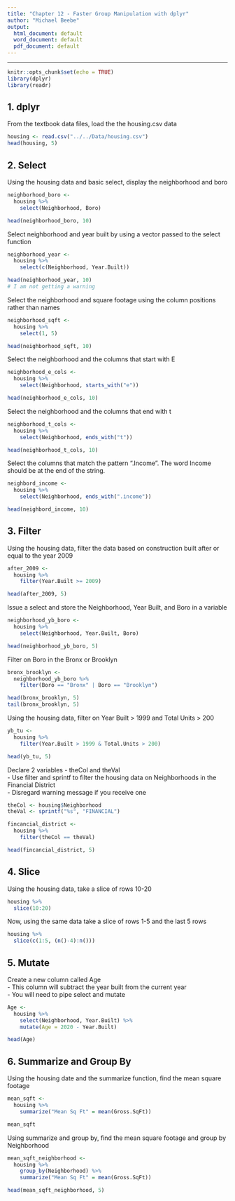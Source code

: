 ```yaml
---
title: "Chapter 12 - Faster Group Manipulation with dplyr"
author: "Michael Beebe"
output:
  html_document: default
  word_document: default
  pdf_document: default
---  
```

--------------------------------------------------------------------------------    
  
```r
knitr::opts_chunk$set(echo = TRUE)
library(dplyr)
library(readr)
```

1. dplyr  
--  

From the textbook data files, load the the housing.csv data
```r
housing <- read.csv("../../Data/housing.csv")
head(housing, 5)
```

2. Select  
--  

Using the housing data and basic select, display the neighborhood and boro
```r
neighborhood_boro <-
  housing %>%
    select(Neighborhood, Boro)

head(neighborhood_boro, 10)
```

Select neighborhood and year built by using a vector passed to the select function
```r
neighborhood_year <-
  housing %>%
    select(c(Neighborhood, Year.Built))

head(neighborhood_year, 10)
# I am not getting a warning
```

Select the neighborhood and square footage using the column positions rather than names
```r
neighborhood_sqft <-
  housing %>%
    select(1, 5)

head(neighborhood_sqft, 10)
```

Select the neighborhood and the columns that start with E
```r
neighborhood_e_cols <-
  housing %>%
    select(Neighborhood, starts_with("e"))

head(neighborhood_e_cols, 10)
```

Select the neighborhood and the columns that end with t
```r
neighborhood_t_cols <-
  housing %>%
    select(Neighborhood, ends_with("t"))

head(neighborhood_t_cols, 10)
```


Select the columns that match the pattern ".Income". The word Income should be at the end of the string.
```r
neighbord_income <-
  housing %>%
    select(Neighborhood, ends_with(".income"))

head(neighbord_income, 10)
```

3. Filter
--

Using the housing data, filter the data based on construction built after or equal to the year 2009
```r
after_2009 <-
  housing %>%
    filter(Year.Built >= 2009)

head(after_2009, 5)
```

Issue a select and store the Neighborhood, Year Built, and Boro in a variable
```r
neighborhood_yb_boro <-
  housing %>%
    select(Neighborhood, Year.Built, Boro)

head(neighborhood_yb_boro, 5)
```

Filter on Boro in the Bronx or Brooklyn
```r
bronx_brooklyn <-
  neighborhood_yb_boro %>%
    filter(Boro == "Bronx" | Boro == "Brooklyn")

head(bronx_brooklyn, 5)
tail(bronx_brooklyn, 5)
```

Using the housing data, filter on Year Built > 1999 and Total Units > 200
```r
yb_tu <-
  housing %>%
    filter(Year.Built > 1999 & Total.Units > 200)

head(yb_tu, 5)
```

Declare 2 variables - theCol and theVal  
 - Use filter and sprintf to filter the housing data on Neighborhoods in the Financial District  
 - Disregard warning message if you receive one
```r
theCol <- housing$Neighborhood
theVal <- sprintf("%s", "FINANCIAL")

fincancial_district <-
  housing %>%
    filter(theCol == theVal)

head(fincancial_district, 5)
```

4. Slice
--  

Using the housing data, take a slice of rows 10-20
```r
housing %>%
  slice(10:20)
```

Now, using the same data take a slice of rows 1-5 and the last 5 rows 
```r
housing %>%
  slice(c(1:5, (n()-4):n()))
```

5. Mutate
--  
Create a new column called Age  
 - This column will subtract the year built from the current year  
 - You will need to pipe select and mutate
```r
Age <-
  housing %>%
    select(Neighborhood, Year.Built) %>%
    mutate(Age = 2020 - Year.Built)

head(Age)
```

6. Summarize and Group By
--  

Using the housing date and the summarize function, find the mean square footage
```r
mean_sqft <-
  housing %>%
    summarize("Mean Sq Ft" = mean(Gross.SqFt))

mean_sqft
```

Using summarize and group by, find the mean square footage and group by Neighborhood
```r
mean_sqft_neighborhood <-
  housing %>%
    group_by(Neighborhood) %>%
    summarize("Mean Sq Ft" = mean(Gross.SqFt))

head(mean_sqft_neighborhood, 5)
```
